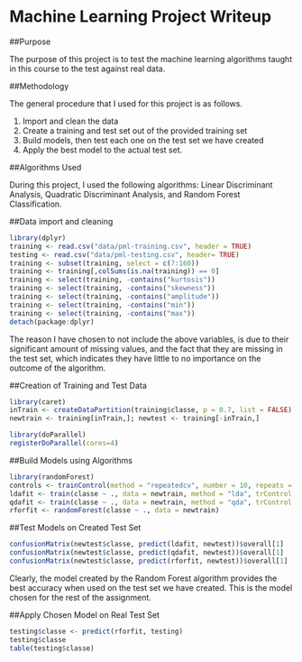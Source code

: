 Machine Learning Project Writeup
==================================

##Purpose

The purpose of this project is to test the machine learning algorithms taught in this course to the test against real data.

##Methodology

The general procedure that I used for this project is as follows.

1. Import and clean the data
2. Create a training and test set out of the provided training set
3. Build models, then test each one on the test set we have created
4. Apply the best model to the actual test set.

##Algorithms Used

During this project, I used the following algorithms: Linear Discriminant Analysis, Quadratic Discriminant Analysis, and Random Forest Classification.

##Data import and cleaning
```r
library(dplyr)
training <- read.csv("data/pml-training.csv", header = TRUE)
testing <- read.csv("data/pml-testing.csv", header= TRUE)
training <- subset(training, select = c(7:160))
training <- training[,colSums(is.na(training)) == 0]
training <- select(training, -contains("kurtosis"))
training <- select(training, -contains("skewness"))
training <- select(training, -contains("amplitude"))
training <- select(training, -contains("min"))
training <- select(training, -contains("max"))
detach(package:dplyr)
```

The reason I have chosen to not include the above variables, is due to their significant amount of missing values, and the fact that they are missing in the test set, which indicates they have little to no importance on the outcome of the algorithm.

##Creation of Training and Test Data
```r
library(caret)
inTrain <- createDataPartition(training$classe, p = 0.7, list = FALSE)
newtrain <- training[inTrain,]; newtest <- training[-inTrain,]
```

```r
library(doParallel)
registerDoParallel(cores=4)
```

##Build Models using Algorithms
```r
library(randomForest)
controls <- trainControl(method = "repeatedcv", number = 10, repeats = 10) 
ldafit <- train(classe ~ ., data = newtrain, method = "lda", trControl = controls)
qdafit <- train(classe ~ ., data = newtrain, method = "qda", trControl = controls)
rforfit <- randomForest(classe ~ ., data = newtrain)
```

##Test Models on Created Test Set
```r
confusionMatrix(newtest$classe, predict(ldafit, newtest))$overall[1]
confusionMatrix(newtest$classe, predict(qdafit, newtest))$overall[1]
confusionMatrix(newtest$classe, predict(rforfit, newtest))$overall[1]
```

Clearly, the model created by the Random Forest algorithm provides the best accuracy when used on the test set we have created. This is the model chosen for the rest of the assignment.

##Apply Chosen Model on Real Test Set
```r
testing$classe <- predict(rforfit, testing)
testing$classe
table(testing$classe)
```